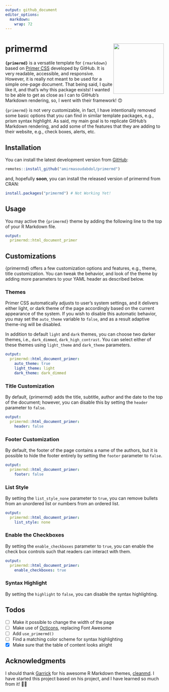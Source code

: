 ```yaml
---
output: github_document
editor_options: 
  markdown: 
    wrap: 72
---
```


<!-- README.md is generated from README.Rmd. Please edit this file -->

# primermd <img src="man/figures/logo.png" width="160" align="right"/>

**`{primermd}`** is a versatile template for `{rmarkdown}` based on [Primer
CSS](http://primer.style/css/) developed by GitHub. It is very readable, 
accessible, and responsive. However, it is really not meant to be used for 
a simple one-page document. That being said, I quite like it, and that's why
this package exists! I wanted to be able to get as close as I can to GitHub's
Markdown rendering, so, I went with their framework! 🙃

`{primermd}` is not very customizable, in fact, I have intentionally
removed some basic options that you can find in similar template packages, 
e.g., prism syntax highlight. As said, my main goal is to replicate GitHub's
Markdown rendering, and add some of the features that they are adding to their
website, e.g., check boxes, alerts, etc.

## Installation


You can install the latest development version from
[GitHub](https://github.com/amirmasoudabdol/primermd/):

``` r
remotes::install_github("amirmasoudabdol/primermd")
```

and, hopefully **soon**, you can install the released version of primermd from CRAN:

``` r
install.packages("primermd") # Not Working Yet!
```

## Usage

You may active the `{primermd}` theme by adding the following line to
the top of your R Markdown file.

``` yaml
output: 
  primermd::html_document_primer
```

## Customizations

{primermd} offers a few customization options and features, e.g., theme,
title customization. You can tweak the behavior, and look of the theme
by adding more parameters to your YAML header as described below.

### Themes

Primer CSS automatically adjusts to user's system settings, and it
delivers either light, or dark theme of the page accordingly based on
the current appearance of the system. If you wish to disable this
automatic behavior, you may set the `auto_theme` variable to `false`,
and as a result adaptive theme-ing will be disabled.

In addition to default `light` and `dark` themes, you can choose two
darker themes, i.e., `dark_dimmed`, `dark_high_contrast`. You can select
either of these themes using `light_theme` and `dark_theme` parameters.

``` yaml
output: 
  primermd::html_document_primer:
    auto_theme: true
    light_theme: light
    dark_theme: dark_dimmed
```

### Title Customization

By default, {primermd} adds the title, subtitle, author and the date to
the top of the document; however, you can disable this by setting the
`header` parameter to `false`.

``` yaml
output: 
  primermd::html_document_primer:
    header: false
```

### Footer Customization

By default, the footer of the page contains a name of the authors, but
it is possible to hide the footer entirely by setting the `footer`
parameter to `false`.

``` yaml
output: 
  primermd::html_document_primer:
    footer: false
```

### List Style

By setting the `list_style_none` parameter to `true`, you can remove bullets
from an unordered list or numbers from an ordered list.

``` yaml
output: 
  primermd::html_document_primer:
    list_style: none
```

### Enable the Checkboxes

By setting the `enable_checkboxes` parameter to `true`, you can enable the
check box controls such that readers can interact with them.

``` yaml
output: 
  primermd::html_document_primer:
    enable_checkboxes: true
```

### Syntax Highlight

By setting the `highlight` to `false`, you can disable the syntax highlighting.


## Todos

- [ ] Make it possible to change the width of the page
- [ ] Make use of [Octicons](https://primer.style/octicons/), replacing Font Awesome
- [ ] Add `use_primermd()`
- [ ] Find a matching color scheme for syntax highlighting
- [x] Make sure that the table of content looks alright

## Acknowledgments

I should thank [Garrick](https://github.com/gadenbuie) for his awesome R 
Markdown themes, [cleanmd](https://github.com/gadenbuie/cleanrmd). I have 
started this project based on his project, and I have learned so much from 
it! 🙏🏼
